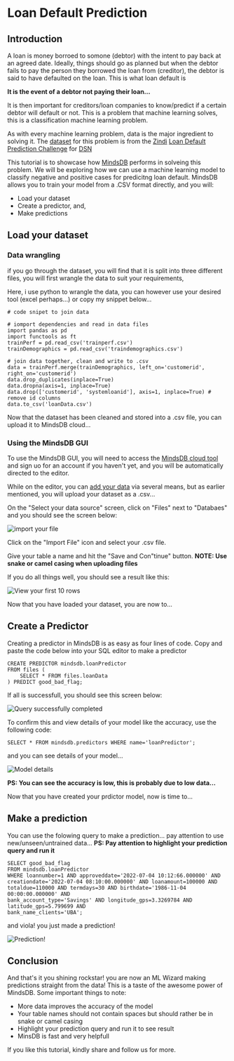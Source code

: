 # Loan Default Prediction

## Introduction

A loan is money borroed to somone (debtor) with the intent to pay back at an agreed date. Ideally, things should go as planned but when the debtor fails to pay the person they borrowed the loan from (creditor), the debtor is said to have defaulted on the loan. This is what loan default is

**It is the event of a debtor not paying their loan...**

It is then important for creditors/loan companies to know/predict if a certain debtor will default or not. This is a problem that machine learning solves, this is a classification machine learning problem.

As with every machine learning problem, data is the major ingredient to solving it. The [dataset](https://zindi.africa/competitions/data-science-nigeria-challenge-1-loan-default-prediction/data) for this problem is from the [Zindi](https://zindi.africa) [Loan Default Prediction Challenge](https://zindi.africa/competitions/data-science-nigeria-challenge-1-loan-default-prediction) for [DSN](https://www.datasciencenigeria.org/)

This tutorial is to showcase how [MindsDB](https://docs.mindsdb.com) performs in solveing this problem. We will be exploring how we can use a machine learning model to classify negative and positive cases for predicitng loan default. MindsDB allows you to train your model from a .CSV format directly, and you will:

- Load your dataset 
- Create a predictor, and,
- Make predictions

## Load your dataset
### Data wrangling

if you go through the dataset, you will find that it is split into three different files, you will first wrangle the data to suit your requirements, 

Here, i use python to wrangle the data, you can however use your desired tool (excel perhaps...) or copy my snippet below...

```
# code snipet to join data

# iomport dependencies and read in data files
import pandas as pd 
import functools as ft
trainPerf = pd.read_csv('trainperf.csv')
trainDemographics = pd.read_csv('traindemographics.csv')

# join data together, clean and write to .csv
data = trainPerf.merge(trainDemographics, left_on='customerid', right_on='customerid')
data.drop_duplicates(inplace=True)
data.dropna(axis=1, inplace=True)
data.drop(['customerid', 'systemloanid'], axis=1, inplace=True) # remove id columns
data.to_csv('loanData.csv')
```

Now that the dataset has been cleaned and stored into a .csv file, you can upload it to MindsDB cloud...

### Using the MindsDB GUI

To use the MindsDB GUI, you will need to access the [MindsDB cloud tool](https://cloud.mindsdb.com/) and sign uo for an account if you haven't yet, and you will be automatically directed to the editor.

While on the editor, you can [add your data](https://cloud.mindsdb.com/data) via several means, but as earlier mentioned, you will upload your dataset as a .csv...

On the "Select your data source" screen, click on "Files" next to "Databaes" and you should see the screen below:

![import your file](mindsdb/docs/mindsdb-docs/docs/contribute/tutorials/screen1.png)

Click on the "Import File" icon and select your .csv file. 

Give your table a name and hit the "Save and Con"tinue" button. **NOTE: Use snake or camel casing when uploading files**

If you do all things well, you should see a result like this:

![View your first 10 rows](mindsdb/docs/mindsdb-docs/docs/contribute/tutorials/screen2.png)

Now that you have loaded your dataset, you are now to...

## Create a Predictor
Creating a predictor in MindsDB is as easy as four lines of code. Copy and paste the code below into your SQL editor to make a predictor

```
CREATE PREDICTOR mindsdb.loanPredictor
FROM files (
    SELECT * FROM files.loanData
) PREDICT good_bad_flag;
```

If all is successfull, you should see this screen below:

![Query successfully completed](mindsdb/docs/mindsdb-docs/docs/contribute/tutorials/screen3.png)

To confirm this and view details of your model like the accuracy, use the following code:

```
SELECT * FROM mindsdb.predictors WHERE name='loanPredictor';
```

and you can see details of your model...

![Model details](mindsdb/docs/mindsdb-docs/docs/contribute/tutorials/screen4.png)

**PS: You can see the accuracy is low, this is probably due to low data...**

Now that you have created your prdictor model, now is time to...

## Make a prediction

You can use the folowing query to make a prediction... pay attention to use new/unseen/untrained data... 
**PS: Pay attention to highlight your prediction query and run it**

```
SELECT good_bad_flag
FROM mindsdb.loanPredictor
WHERE loannumber=1 AND approveddate='2022-07-04 10:12:66.000000' AND
creationdate='2022-07-04 08:10:00.000000' AND loanamount=100000 AND
totaldue=110000 AND termdays=30 AND birthdate='1986-11-04 00:00:00.000000' AND
bank_account_type='Savings' AND longitude_gps=3.3269784 AND latitude_gps=5.799699 AND
bank_name_clients='UBA';
```

and viola! you just made a prediction!

![Prediction!](mindsdb/docs/mindsdb-docs/docs/contribute/tutorials/screen5.png)

## Conclusion
And that's it you shining rockstar! you are now an ML Wizard making predictions straight from the data! This is a taste of the awesome power of MindsDB.
Some important things to note:

- More data improves the accuracy of the model
- Your table names should not contain spaces but should rather be in snake or camel casing
- Highlight your prediction query and run it to see result
- MinsDB is fast and very helpfull 

If you like this tutorial, kindly share and follow us for more.